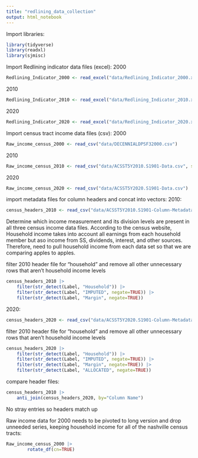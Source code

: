 ```yaml
---
title: "redlining_data_collection"
output: html_notebook
---
```


Import libraries:

```r
library(tidyverse)
library(readxl)
library(sjmisc)
```

Import Redlining indicator data files (excel):
2000
```r
Redlining_Indicator_2000 <- read_excel("data/Redlining_Indicator_2000.xlsx")
```

2010
```r
Redlining_Indicator_2010 <- read_excel("data/Redlining_Indicator_2010.xlsx")
```

2020
```r
Redlining_Indicator_2020 <- read_excel("data/Redlining_Indicator_2020.xlsx")
```

Import census tract income data files (csv):
2000
```r
Raw_income_census_2000 <- read_csv("data/DECENNIALDPSF32000.csv")
```

2010
```r
Raw_income_census_2010 <- read_csv("data/ACSST5Y2010.S1901-Data.csv", skip=2, col_names=FALSE)
```

2020
```r
Raw_income_census_2020 <- read_csv("data/ACSST5Y2020.S1901-Data.csv")

```

import metadata files for column headers and concat into vectors:
2010:
```r
census_headers_2010 <- read_csv("data/ACSST5Y2010.S1901-Column-Metadata.csv")

```
Determine which income measurement and its division levels are present in all three census income data files. According to the census website, Household income takes into account all earnings from each household member but aso income from SS, dividends, interest, and other sources.
Therefore, need to pull household income from each data set so that we are comparing apples to apples.


filter 2010 header file for "household" and remove all other unnecessary rows that aren't household income levels
```r
census_headers_2010 |> 
    filter(str_detect(Label, "Household")) |> 
    filter(str_detect(Label, "IMPUTED", negate=TRUE)) |> 
    filter(str_detect(Label, "Margin", negate=TRUE))

```


2020:
```r
census_headers_2020 <- read_csv("data/ACSST5Y2020.S1901-Column-Metadata.csv")

```
filter 2010 header file for "household" and remove all other unnecessary rows that aren't household income levels
```r
census_headers_2020 |> 
    filter(str_detect(Label, "Household")) |> 
    filter(str_detect(Label, "IMPUTED", negate=TRUE)) |> 
    filter(str_detect(Label, "Margin", negate=TRUE)) |> 
    filter(str_detect(Label, "ALLOCATED", negate=TRUE))
```

compare header files:
```r
census_headers_2010 |> 
    anti_join(census_headers_2020, by="Column Name")
```
No stray entries so headers match up



Raw income data for 2000 needs to be pivoted to long version and drop unneeded series, keeping household income for all of the nashville census tracts:\
```r
Raw_income_census_2000 |> 
        rotate_df(cn=TRUE)
```



